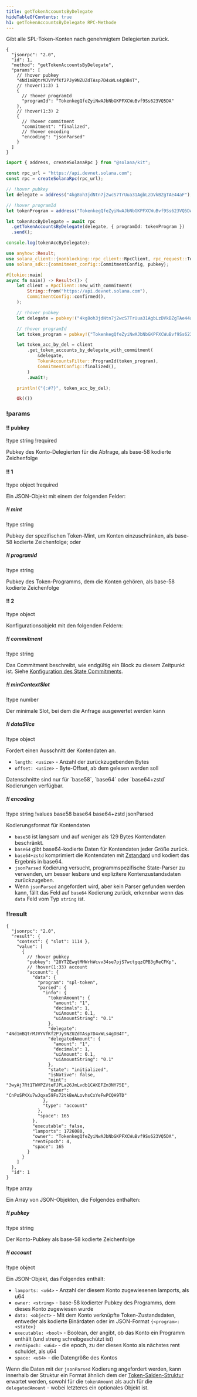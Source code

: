```yaml
---
title: getTokenAccountsByDelegate
hideTableOfContents: true
h1: getTokenAccountsByDelegate RPC-Methode
---
```


Gibt alle SPL-Token-Konten nach genehmigtem Delegierten zurück.

<APIMethod>

```jsonc !!request curl
{
  "jsonrpc": "2.0",
  "id": 1,
  "method": "getTokenAccountsByDelegate",
  "params": [
    // !hover pubkey
    "4Nd1mBQtrMJVYVfKf2PJy9NZUZdTAsp7D4xWLs4gDB4T",
    // !hover(1:3) 1
    {
      // !hover programId
      "programId": "TokenkegQfeZyiNwAJbNbGKPFXCWuBvf9Ss623VQ5DA"
    },
    // !hover(1:3) 2
    {
      // !hover commitment
      "commitment": "finalized",
      // !hover encoding
      "encoding": "jsonParsed"
    }
  ]
}
```

```ts !!request title="Kit"
import { address, createSolanaRpc } from "@solana/kit";

const rpc_url = "https://api.devnet.solana.com";
const rpc = createSolanaRpc(rpc_url);

// !hover pubkey
let delegate = address("4kg8oh3jdNtn7j2wcS7TrUua31AgbLzDVkBZgTAe44aF");

// !hover programId
let tokenProgram = address("TokenkegQfeZyiNwAJbNbGKPFXCWuBvf9Ss623VQ5DA");

let tokenAccByDelegate = await rpc
  .getTokenAccountsByDelegate(delegate, { programId: tokenProgram })
  .send();

console.log(tokenAccByDelegate);
```

```rs !!request title="Rust"
use anyhow::Result;
use solana_client::{nonblocking::rpc_client::RpcClient, rpc_request::TokenAccountsFilter};
use solana_sdk::{commitment_config::CommitmentConfig, pubkey};

#[tokio::main]
async fn main() -> Result<()> {
    let client = RpcClient::new_with_commitment(
        String::from("https://api.devnet.solana.com"),
        CommitmentConfig::confirmed(),
    );

    // !hover pubkey
    let delegate = pubkey!("4kg8oh3jdNtn7j2wcS7TrUua31AgbLzDVkBZgTAe44aF");

    // !hover programId
    let token_program = pubkey!("TokenkegQfeZyiNwAJbNbGKPFXCWuBvf9Ss623VQ5DA");

    let token_acc_by_del = client
        .get_token_accounts_by_delegate_with_commitment(
            &delegate,
            TokenAccountsFilter::ProgramId(token_program),
            CommitmentConfig::finalized(),
        )
        .await?;

    println!("{:#?}", token_acc_by_del);

    Ok(())
```

### !params

#### !! pubkey

!type string
!required

Pubkey des Konto-Delegierten für die Abfrage, als base-58 kodierte Zeichenfolge

#### !! 1

!type object
!required

Ein JSON-Objekt mit einem der folgenden Felder:

##### !! mint

!type string

Pubkey der spezifischen Token-Mint, um Konten einzuschränken, als base-58
kodierte Zeichenfolge; oder

##### !! programId

!type string

Pubkey des Token-Programms, dem die Konten gehören, als base-58 kodierte
Zeichenfolge

#### !! 2

!type object

Konfigurationsobjekt mit den folgenden Feldern:

##### !! commitment

!type string

Das Commitment beschreibt, wie endgültig ein Block zu diesem Zeitpunkt ist.
Siehe
[Konfiguration des State Commitments](/docs/rpc#configuring-state-commitment).

##### !! minContextSlot

!type number

Der minimale Slot, bei dem die Anfrage ausgewertet werden kann

##### !! dataSlice

!type object

Fordert einen Ausschnitt der Kontendaten an.

- `length: <usize>` - Anzahl der zurückzugebenden Bytes
- `offset: <usize>` - Byte-Offset, ab dem gelesen werden soll

<Callout type="info">
  Datenschnitte sind nur für `base58`, `base64` oder `base64+zstd` Kodierungen
  verfügbar.
</Callout>

##### !! encoding

!type string
!values base58 base64 base64+zstd jsonParsed

Kodierungsformat für Kontendaten

- `base58` ist langsam und auf weniger als 129 Bytes Kontendaten beschränkt.
- `base64` gibt base64-kodierte Daten für Kontendaten jeder Größe zurück.
- `base64+zstd` komprimiert die Kontendaten mit
  [Zstandard](https://facebook.github.io/zstd/) und kodiert das Ergebnis in
  base64.
- `jsonParsed` Kodierung versucht, programmspezifische State-Parser zu
  verwenden, um besser lesbare und explizitere Kontenzustandsdaten
  zurückzugeben.
- Wenn `jsonParsed` angefordert wird, aber kein Parser gefunden werden kann,
  fällt das Feld auf `base64` Kodierung zurück, erkennbar wenn das `data` Feld
  vom Typ `string` ist.

### !!result

```jsonc !response
{
  "jsonrpc": "2.0",
  "result": {
    "context": { "slot": 1114 },
    "value": [
      {
        // !hover pubkey
        "pubkey": "28YTZEwqtMHWrhWcvv34se7pjS7wctgqzCPB3gReCFKp",
        // !hover(1:33) account
        "account": {
          "data": {
            "program": "spl-token",
            "parsed": {
              "info": {
                "tokenAmount": {
                  "amount": "1",
                  "decimals": 1,
                  "uiAmount": 0.1,
                  "uiAmountString": "0.1"
                },
                "delegate": "4Nd1mBQtrMJVYVfKf2PJy9NZUZdTAsp7D4xWLs4gDB4T",
                "delegatedAmount": {
                  "amount": "1",
                  "decimals": 1,
                  "uiAmount": 0.1,
                  "uiAmountString": "0.1"
                },
                "state": "initialized",
                "isNative": false,
                "mint": "3wyAj7Rt1TWVPZVteFJPLa26JmLvdb1CAKEFZm3NY75E",
                "owner": "CnPoSPKXu7wJqxe59Fs72tkBeALovhsCxYeFwPCQH9TD"
              },
              "type": "account"
            },
            "space": 165
          },
          "executable": false,
          "lamports": 1726080,
          "owner": "TokenkegQfeZyiNwAJbNbGKPFXCWuBvf9Ss623VQ5DA",
          "rentEpoch": 4,
          "space": 165
        }
      }
    ]
  },
  "id": 1
}
```

!type array

Ein Array von JSON-Objekten, die Folgendes enthalten:

##### !! pubkey

!type string

Der Konto-Pubkey als base-58 kodierte Zeichenfolge

##### !! account

!type object

Ein JSON-Objekt, das Folgendes enthält:

- `lamports: <u64>` - Anzahl der diesem Konto zugewiesenen lamports, als u64
- `owner: <string>` - base-58 kodierter Pubkey des Programms, dem dieses Konto
  zugewiesen wurde
- `data: <object>` - Mit dem Konto verknüpfte Token-Zustandsdaten, entweder als
  kodierte Binärdaten oder im JSON-Format `{<program>: <state>}`
- `executable: <bool>` - Boolean, der angibt, ob das Konto ein Programm enthält
  (und streng schreibgeschützt ist)
- `rentEpoch: <u64>` - die epoch, zu der dieses Konto als nächstes rent
  schuldet, als u64
- `space: <u64>` - die Datengröße des Kontos

Wenn die Daten mit der `jsonParsed` Kodierung angefordert werden, kann innerhalb
der Struktur ein Format ähnlich dem der
[Token-Salden-Struktur](/docs/rpc/json-structures#token-balances) erwartet
werden, sowohl für die `tokenAmount` als auch für die `delegatedAmount` - wobei
letzteres ein optionales Objekt ist.

</APIMethod>
